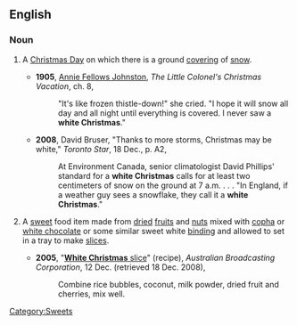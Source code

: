 ==English==
{{wikipedia}}

===Noun===
{{en-noun|sg=[[white]] [[Christmas]]|white Christmases}}

# {{idiom}} A [[Christmas Day]] on which there is a ground [[covering]] of [[snow]].
#*'''1905''', [[w:Annie Fellows Johnston|Annie Fellows Johnston]], ''The Little Colonel's Christmas Vacation'', ch. 8,
#*:"It's like frozen thistle-down!" she cried. "I hope it will snow all day and all night until everything is covered. I never saw a '''white Christmas'''."
#*'''2008''', David Bruser, "Thanks to more storms, Christmas may be white," ''Toronto Star'', 18 Dec., p. A2,
#*:At Environment Canada, senior climatologist David Phillips' standard for a '''white Christmas''' calls for at least two centimeters of snow on the ground at 7 a.m. . . . "In England, if a weather guy sees a snowflake, they call it a '''white Christmas'''." 
# {{AU|idiom}} A [[sweet]] food item made from [[dried]] [[fruit]]s and [[nut]]s mixed with [[copha]] or [[white chocolate]] or some similar sweet white [[binding]] and allowed to set in a tray to make [[slice]]s.
#*'''2005''', "[http://www.abc.net.au/local/recipes/2005/12/12/1528891.htm '''White Christmas''' slice]" (recipe), ''Australian Broadcasting Corporation'', 12 Dec. (retrieved 18 Dec. 2008),
#*:Combine rice bubbles, coconut, milk powder, dried fruit and cherries, mix well.

[[Category:Sweets]]